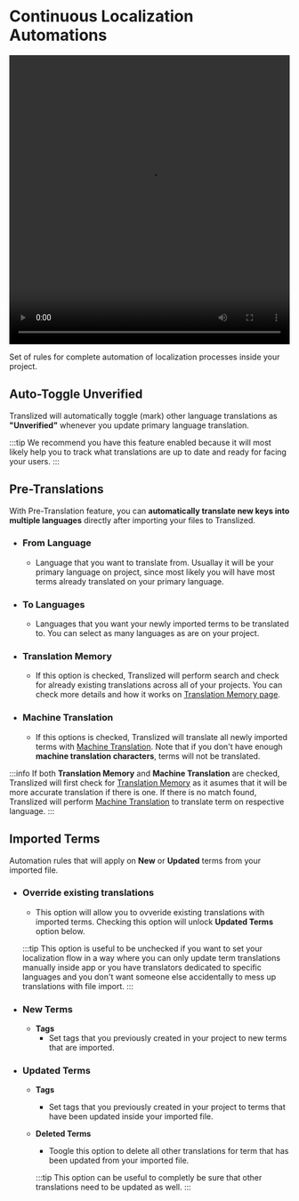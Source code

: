 # Continuous Localization Automations

<video width="100%" height="520" controls>
  <source
    src="/features/continuous-localization-automations/Translized_-_Automations.mp4"
    type="video/mp4"
  />
</video>

Set of rules for complete automation of localization processes inside your project.

## Auto-Toggle Unverified

Translized will automatically toggle (mark) other language translations as **"Unverified"** whenever you update primary language translation.

:::tip
We recommend you have this feature enabled because it will most likely help you to track what translations are up to date and ready for facing your users.
:::

## Pre-Translations

With Pre-Translation feature, you can **automatically translate new keys into multiple languages** directly after importing your files to Translized.

- ### **From Language**
  - Language that you want to translate from. Usuallay it will be your primary language on project, since most likely you will have most terms already translated on your primary language.
- ### **To Languages**
  - Languages that you want your newly imported terms to be translated to. You can select as many languages as are on your project.
- ### **Translation Memory**
  - If this option is checked, Translized will perform search and check for already existing translations across all of your projects. You can check more details and how it works on [Translation Memory page](/docs/features/translation-memory).
- ### **Machine Translation**
  - If this options is checked, Translized will translate all newly imported terms with [Machine Translation](/docs/features/machine-translations). Note that if you don't have enough **machine translation characters**, terms will not be translated.

:::info
If both **Translation Memory** and **Machine Translation** are checked, Translized will first check for [Translation Memory](/docs/features/translation-memory) as it asumes that it will be more accurate translation if there is one. If there is no match found, Translized will perform [Machine Translation](/docs/features/machine-translations) to translate term on respective language.
:::

## Imported Terms

Automation rules that will apply on **New** or **Updated** terms from your imported file.

- ### **Override existing translations**

  - This option will allow you to ovveride existing translations with imported terms. Checking this option will unlock **Updated Terms** option below.

  :::tip
  This option is useful to be unchecked if you want to set your localization flow in a way where you can only update term translations manually inside app or you have translators dedicated to specific languages and you don't want someone else accidentally to mess up translations with file import.
  :::

- ### **New Terms**
  - **Tags**
    - Set tags that you previously created in your project to new terms that are imported.
- ### **Updated Terms**

  - **Tags**
    - Set tags that you previously created in your project to terms that have been updated inside your imported file.
  - **Deleted Terms**

    - Toogle this option to delete all other translations for term that has been updated from your imported file.

    :::tip
    This option can be useful to completly be sure that other translations need to be updated as well.
    :::
